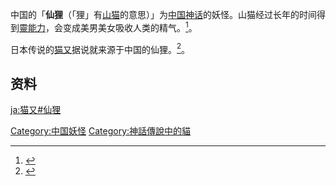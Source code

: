 中国的「'''仙狸'''（「狸」有[[山猫|山猫]]的意思）」为[[中国神话|中国神话]]的妖怪。山猫经过长年的时间得到[[靈能力|靈能力]]，会变成美男美女吸收人类的精气。<ref>{{Cite book<!--|和書-->|author=新紀元社編集部|editor=健部伸明監修|title=真・女神転生悪魔事典|year=2003|publisher=[[新紀元社|新紀元社]]|series=Truth In Fantasy|isbn=978-4-7753-0149-4|pages=94頁}}</ref>。

日本传说的[[猫又|猫又]]据说就来源于中国的仙狸。<ref>{{Cite book<!--|和書-->|author=[[一条真也|一条真也]]監修|title=世界の幻獣エンサイクロペディア |year=2010|publisher=[[講談社|講談社]]|isbn=978-4-06-215952-4|pages=194頁}}</ref>。

==资料==
{{Reflist}}

[[Category:中国妖怪|Category:中国妖怪]]
[[Category:神話傳說中的貓|Category:神話傳說中的貓]]

[[ja:猫又#仙狸|ja:猫又#仙狸]]